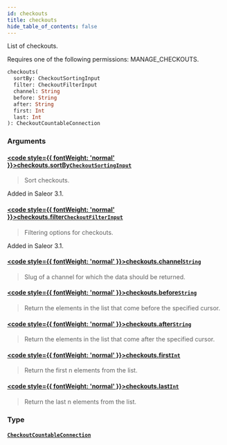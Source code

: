```yaml
---
id: checkouts
title: checkouts
hide_table_of_contents: false
---
```








List of checkouts.

Requires one of the following permissions: MANAGE_CHECKOUTS.

```graphql
checkouts(
  sortBy: CheckoutSortingInput
  filter: CheckoutFilterInput
  channel: String
  before: String
  after: String
  first: Int
  last: Int
): CheckoutCountableConnection
```


### Arguments

#### [<code style={{ fontWeight: 'normal' }}>checkouts.<b>sortBy</b></code>](#)<Bullet />[`CheckoutSortingInput`](../../../developer/api-reference/inputs/checkout-sorting-input) <Badge class="secondary" text="input"/>
> Sort checkouts.

Added in Saleor 3.1.
> 

#### [<code style={{ fontWeight: 'normal' }}>checkouts.<b>filter</b></code>](#)<Bullet />[`CheckoutFilterInput`](../../../developer/api-reference/inputs/checkout-filter-input) <Badge class="secondary" text="input"/>
> Filtering options for checkouts.

Added in Saleor 3.1.
> 

#### [<code style={{ fontWeight: 'normal' }}>checkouts.<b>channel</b></code>](#)<Bullet />[`String`](../../../developer/api-reference/scalars/string) <Badge class="secondary" text="scalar"/>
> Slug of a channel for which the data should be returned.
> 

#### [<code style={{ fontWeight: 'normal' }}>checkouts.<b>before</b></code>](#)<Bullet />[`String`](../../../developer/api-reference/scalars/string) <Badge class="secondary" text="scalar"/>
> Return the elements in the list that come before the specified cursor.
> 

#### [<code style={{ fontWeight: 'normal' }}>checkouts.<b>after</b></code>](#)<Bullet />[`String`](../../../developer/api-reference/scalars/string) <Badge class="secondary" text="scalar"/>
> Return the elements in the list that come after the specified cursor.
> 

#### [<code style={{ fontWeight: 'normal' }}>checkouts.<b>first</b></code>](#)<Bullet />[`Int`](../../../developer/api-reference/scalars/int) <Badge class="secondary" text="scalar"/>
> Return the first n elements from the list.
> 

#### [<code style={{ fontWeight: 'normal' }}>checkouts.<b>last</b></code>](#)<Bullet />[`Int`](../../../developer/api-reference/scalars/int) <Badge class="secondary" text="scalar"/>
> Return the last n elements from the list.
> 

### Type

#### [`CheckoutCountableConnection`](../../../developer/api-reference/objects/checkout-countable-connection) <Badge class="secondary" text="object"/>
> 
> 





